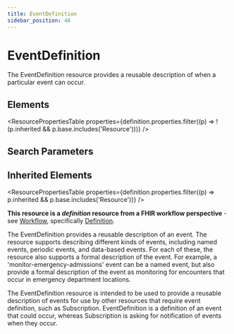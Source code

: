 ```yaml
---
title: EventDefinition
sidebar_position: 48
---
```



# EventDefinition

The <Link to="/docs/api/fhir/resources/eventdefinition">EventDefinition</Link> resource provides a reusable description of when a particular event can occur.

<Tabs queryString="section">
  <TabItem value="schema" label="Schema" default>

## Elements

<ResourcePropertiesTable
  properties={definition.properties.filter((p) => !(p.inherited && p.base.includes('Resource')))}
/>

## Search Parameters

<SearchParamsTable searchParams={definition.searchParameters} />

## Inherited Elements

<ResourcePropertiesTable properties={definition.properties.filter((p) => p.inherited && p.base.includes('Resource'))} />

  </TabItem>
  <TabItem value="usage" label="Usage">
<div> <a name="bnc"></a> <p><strong>This resource is a <em>definition</em> resource from a FHIR workflow perspective</strong> - see <a href="https://www.hl7.org/fhir/workflow.html">Workflow</a>, specifically <a href="https://www.hl7.org/fhir/workflow.html#definition">Definition</a>.</p> <p>The <Link to="/docs/api/fhir/resources/eventdefinition">EventDefinition</Link> provides a reusable description of an event. The resource supports describing different kinds of events, including named events, periodic events, and data-based events. For each of these, the resource also supports a formal description of the event. For example, a 'monitor-emergency-admissions' event can be a named event, but also provide a formal description of the event as monitoring for encounters that occur in emergency department locations.</p> </div>
  </TabItem>
  <TabItem value="relationships" label="Relationships">
<div> <p>The <Link to="/docs/api/fhir/resources/eventdefinition">EventDefinition</Link> resource is intended to be used to provide a reusable description of events for use by other resources that require event definition, such as <Link to="/docs/api/fhir/resources/subscription">Subscription</Link>. <Link to="/docs/api/fhir/resources/eventdefinition">EventDefinition</Link> is a definition of an event that could occur, whereas <Link to="/docs/api/fhir/resources/subscription">Subscription</Link> is asking for notification of events when they occur.</p> </div>
  </TabItem>

</Tabs>
